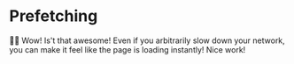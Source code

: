 # Prefetching

👨‍💼 Wow! Is't that awesome! Even if you arbitrarily slow down your network, you
can make it feel like the page is loading instantly! Nice work!
